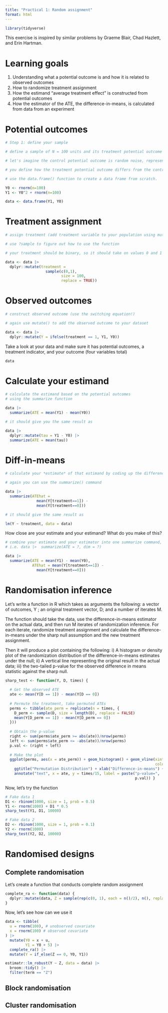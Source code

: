 ```yaml
---
title: "Practical 1: Random assignment"
format: html
---
```


```r
library(tidyverse)
```

This exercise is inspired by similar problems by Graeme Blair, Chad Hazlett, and Erin Hartman.

# Learning goals

1. Understanding what a potential outcome is and how it is related to observed outcomes
2. How to randomize treatment assignment
3. How the estimand "average treatment effect" is constructed from potential outcomes
4. How the estimator of the ATE, the difference-in-means, is calculated from data from an experiment


# Potential outcomes

```r
# Step 1: define your sample

# define a sample of N = 100 units and its treatment potential outcome (you could name the variable Y1) and its control potential outcome (you could name the variable Y0)

# let's imagine the control potential outcome is random noise, representing the many factors that explain the outcome in the control group. you could use the rnorm() or the runif() function to generate that "noise"

# you define how the treatment potential outcome differs from the control potential outcome

# use the data.frame() function to create a data frame from scratch.

Y0 <- rnorm(n=100)
Y1 <- Y0^2 + rnorm(n=100)

data <- data.frame(Y1, Y0)
```


# Treatment assignment

```r
# assign treatment (add treatment variable to your population using mutate() and you can create the variable using the sample() function.)

# use ?sample to figure out how to use the function

# your treatment should be binary, so it should take on values 0 and 1

data <- data |> 
  dplyr::mutate(treatment = 
                  sample(c(0,1), 
                         size = 100, 
                         replace = TRUE))
```

# Observed outcomes

```r
# construct observed outcome (use the switching equation!)

# again use mutate() to add the observed outcome to your dataset

data <- data |> 
  dplyr::mutate(Y = ifelse(treatment == 1, Y1, Y0))
```

Take a look at your data and make sure it has potential outcomes, a treatment indicator, and your outcome (four variables total)

```r
data
```


# Calculate your estimand

```r
# calculate the estimand based on the potential outcomes
# using the summarize function 

data |> 
  summarize(ATE = mean(Y1) - mean(Y0))

# it should give you the same result as

data |> 
  dplyr::mutate(tau = Y1 - Y0) |> 
  summarize(ATE = mean(tau))
```


# Diff-in-means

```r
# calculate your *estimate* of that estimand by coding up the difference-in-means estimator

# again you can use the summarize() command

data |> 
  summarize(ATEhat = 
              mean(Y[treatment==1]) - 
              mean(Y[treatment==0]))

# it should give the same result as

lm(Y ~ treatment, data = data)
```

How close are your estimate and your estimand? What do you make of this?

```r
# combine your estimate and your estimator into one summarize command, so two numbers are produced (ATE and d-i-m)
# i.e. data |>  summarize(ATE = ?, dim = ?)

data |> 
  summarize(ATE = mean(Y1) - mean(Y0),
            ATEhat = mean(Y[treatment==1]) -
              mean(Y[treatment==0]))
```


# Randomisation inference

Let's write a function in R which takes as arguments the following: a vector of outcomes, Y ; an original treatment vector, D; and a number of iterates M. 

The function should take the data, use the difference-in-means estimator on the actual data, and then run M iterates of randomization inference. For each iterate, randomize treatment assignment and calculate the difference-in-means under the sharp null assumption and the new treatment assignment.

Then it will produce a plot containing the following: i) A histogram or density plot of the randomization distribution of the difference-in-means estimates under the null; ii) A vertical line representing the original result in the actual data; iii) the two-tailed p-value for the observed difference in means statistic against the sharp null.

```r
sharp_test <- function(Y, D, times) {
  
  # Get the observed ATE
  ate <- mean(Y[D == 1]) - mean(Y[D == 0])
  
  # Permute the treatment, take permuted ATEs
  perms <- tibble(ate_perm = replicate(n = times, {
    D_perm <- sample(D, size = length(D), replace = FALSE)
    mean(Y[D_perm == 1]) - mean(Y[D_perm == 0])
  }))
  
  # Obtain the p-value
  right <- sum(perms$ate_perm >= abs(ate))/nrow(perms)
  left <- sum(perms$ate_perm <= -abs(ate))/nrow(perms)
  p.val <- (right + left)
  
  # Make the plot
  ggplot(perms, aes(x = ate_perm)) + geom_histogram() + geom_vline(xintercept = ate,
                                                                   colour = "red", linetype = "dashed") + theme_classic() +
    ggtitle("Permutation Distribution") + xlab("Difference-in-means") +
    annotate("text", x = ate, y = times/15, label = paste("p-value=",
                                                          p.val)) }
```

Now, let's try the function

```r
# Fake data 1
D1 <- rbinom(1000, size = 1, prob = 0.5)
Y1 <- rnorm(1000) + D1 * 0.5
sharp_test(Y1, D1, 10000)

# Fake data 2 
D2 <- rbinom(1000, size = 1, prob = 0.1)
Y2 <- rnorm(1000)
sharp_test(Y2, D2, 10000)
```


# Randomised designs

## Complete randomisation

Let's create a function that conducts complete random assignment

```r
complete_ra <- function(data) {
  dplyr::mutate(data, Z = sample(rep(c(0, 1), each = n()/2), n(), replace = FALSE))
}
```

Now, let's see how can we use it 

```r
data <- tibble(
  u = rnorm(100), # unobserved covariate 
  x = rnorm(100) # observed covariate
) |> 
  mutate(Y0 = x + u,
         Y1 = Y0 + 5) |> 
  complete_ra() |> 
  mutate(Y = if_else(Z == 0, Y0, Y1))

estimatr::lm_robust(Y ~ Z, data = data) |> 
  broom::tidy() |> 
  filter(term == "Z")
```


## Block randomisation

## Cluster randomisation
